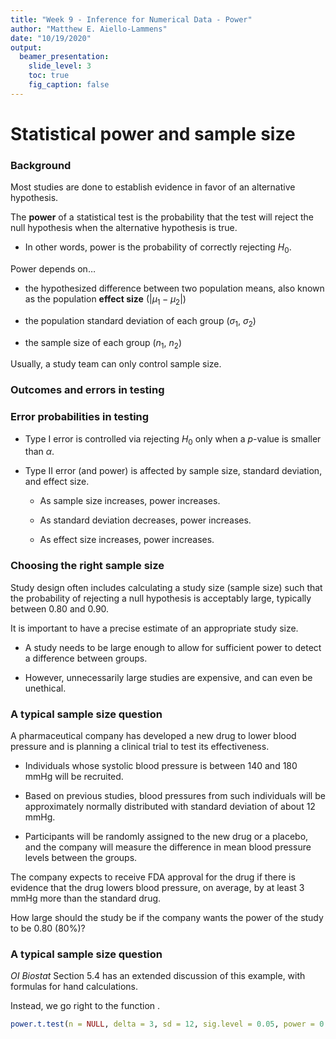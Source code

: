 ```yaml
---
title: "Week 9 - Inference for Numerical Data - Power"
author: "Matthew E. Aiello-Lammens"
date: "10/19/2020"
output: 
  beamer_presentation:
    slide_level: 3
    toc: true
    fig_caption: false
---
```


# Statistical power and sample size

### Background

\small

Most studies are done to establish evidence in favor of an alternative hypothesis.

The **power** of a statistical test is the probability that the test will reject the null hypothesis when the alternative hypothesis is true.

  - In other words, power is the probability of correctly rejecting $H_0$.

Power depends on...

  - the hypothesized difference between two population means, also known as the population **effect size** ($|\mu_1 - \mu_2|$)
  
  - the population standard deviation of each group ($\sigma_1$, $\sigma_2$)
  
  - the sample size of each group ($n_1$, $n_2$)
  
Usually, a study team can only control sample size.


### Outcomes and errors in testing   

\begin{center}
\begin{tabular}{|l|l|l|} \hline
& \multicolumn{2}{c|}{\textbf{Result of test}} \\ \hline
\textbf{State of nature}  & \textbf{Reject $H_0$}  & \textbf{Fail to reject $H_0$}\\
\hline
 & Type I error, & No error,\\
$H_0$ is true & probability = $\alpha$ & probability = $1 - \alpha$ \\
 & (false positive) & (true negative) \\ \hline
 &  No error, & Type II error,\\
$H_A$ is true &  probability = $1 - \beta$ & probability = $\beta$\\
 & (true positive) & (false negative) \\ \hline
\end{tabular}
\end{center}   



### Error probabilities in testing  


  - Type I error is controlled via rejecting $H_0$ only when a $p$-value is smaller than $\alpha$.
  
  - Type II error (and power) is affected by sample size, standard deviation, and effect size.
  
      - As sample size increases, power increases.
      
      - As standard deviation decreases, power increases.
      
      - As effect size increases, power increases. 

### Choosing the right sample size

\small

Study design often includes calculating a study size (sample size) such that the probability of rejecting a null hypothesis is acceptably large, typically between 0.80 and 0.90. 

It is important to have a precise estimate of an appropriate study size.

  - A study needs to be large enough to allow for sufficient power to detect a difference between groups.
  
  - However, unnecessarily large studies are expensive, and can even be unethical.


### A typical sample size question

\small

A pharmaceutical company has developed a new drug to lower blood pressure and is planning a clinical trial to test its effectiveness.

  - Individuals whose systolic blood pressure is between 140 and 180 mmHg will be recruited.
  
  - Based on previous studies, blood pressures from such individuals will be approximately normally distributed with standard deviation of about 12 mmHg.
  
  - Participants will be randomly assigned to the new drug or a placebo, and the company will measure the difference in mean blood pressure levels between the groups.

The company expects to receive FDA approval for the drug if there is evidence that the drug lowers blood pressure, on average, by at least 3 mmHg more than the standard drug.

How large should the study be if the company wants the power of the study to be 0.80 (80%)?

### A typical sample size question \ldots

\small

*OI Biostat* Section 5.4 has an extended discussion of this example, with formulas for hand calculations.

Instead, we go right to the \textsf{R} function \texttt{power.t.test}. 

\scriptsize

```r
power.t.test(n = NULL, delta = 3, sd = 12, sig.level = 0.05, power = 0.80)
```




